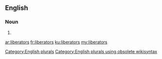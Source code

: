 ==English==

===Noun===
{{head|en}}

# {{plural of|liberator}}

[[Category:English plurals]][[Category:English plurals using obsolete wikisyntax]]

[[ar:liberators]]
[[fr:liberators]]
[[ku:liberators]]
[[my:liberators]]